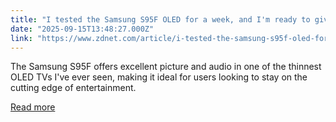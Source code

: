 ```yaml
---
title: "I tested the Samsung S95F OLED for a week, and I'm ready to give up my living room TV"
date: "2025-09-15T13:48:27.000Z"
link: "https://www.zdnet.com/article/i-tested-the-samsung-s95f-oled-for-a-week-and-im-ready-to-give-up-my-living-room-tv/"
---
```


The Samsung S95F offers excellent picture and audio in one of the thinnest OLED TVs I've ever seen, making it ideal for users looking to stay on the cutting edge of entertainment.

[Read more](https://www.zdnet.com/article/i-tested-the-samsung-s95f-oled-for-a-week-and-im-ready-to-give-up-my-living-room-tv/)
